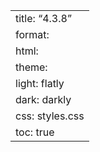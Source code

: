 ---
title: "4.3.8"
format:
    html:
        theme:
            light: flatly
            dark: darkly
        css: styles.css
        toc: true
---